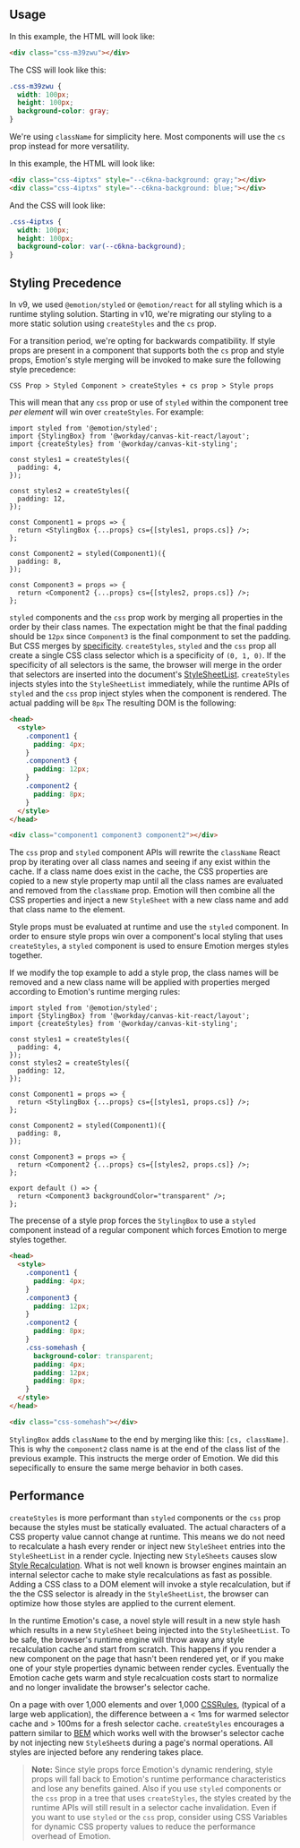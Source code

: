 

<Meta title="Features/Styling/API" />

## Usage

<SymbolDoc name="createStyles" />

<ExampleCodeBlock code={CreateStyles} />

In this example, the HTML will look like:

```html
<div class="css-m39zwu"></div>
```

The CSS will look like this:

```css
.css-m39zwu {
  width: 100px;
  height: 100px;
  background-color: gray;
}
```

We're using `className` for simplicity here. Most components will use the `cs` prop instead for more
versatility.

<SymbolDoc name="createVars" />

<ExampleCodeBlock code={CreateVars} />

In this example, the HTML will look like:

```html
<div class="css-4iptxs" style="--c6kna-background: gray;"></div>
<div class="css-4iptxs" style="--c6kna-background: blue;"></div>
```

And the CSS will look like:

```css
.css-4iptxs {
  width: 100px;
  height: 100px;
  background-color: var(--c6kna-background);
}
```

<SymbolDoc name="createModifiers" />

<ExampleCodeBlock code={CreateModifiers} />

## Styling Precedence

In v9, we used `@emotion/styled` or `@emotion/react` for all styling which is a runtime styling
solution. Starting in v10, we're migrating our styling to a more static solution using
`createStyles` and the `cs` prop.

For a transition period, we're opting for backwards compatibility. If style props are present in a
component that supports both the `cs` prop and style props, Emotion's style merging will be invoked
to make sure the following style precedence:

```
CSS Prop > Styled Component > createStyles + cs prop > Style props
```

This will mean that any `css` prop or use of `styled` within the component tree _per element_ will
win over `createStyles`. For example:

```tsx
import styled from '@emotion/styled';
import {StylingBox} from '@workday/canvas-kit-react/layout';
import {createStyles} from '@workday/canvas-kit-styling';

const styles1 = createStyles({
  padding: 4,
});

const styles2 = createStyles({
  padding: 12,
});

const Component1 = props => {
  return <StylingBox {...props} cs={[styles1, props.cs]} />;
};

const Component2 = styled(Component1)({
  padding: 8,
});

const Component3 = props => {
  return <Component2 {...props} cs={[styles2, props.cs]} />;
};
```

`styled` components and the `css` prop work by merging all properties in the order by their class
names. The expectation might be that the final padding should be `12px` since `Component3` is the
final componment to set the padding. But CSS merges by
[specificity](https://developer.mozilla.org/en-US/docs/Web/CSS/Specificity). `createStyles`,
`styled` and the `css` prop all create a single CSS class selector which is a specificity of
`(0, 1, 0)`. If the specificity of all selectors is the same, the browser will merge in the order
that selectors are inserted into the document's
[StyleSheetList](https://developer.mozilla.org/en-US/docs/Web/API/StyleSheetList). `createStyles`
injects styles into the `StyleSheetList` immediately, while the runtime APIs of `styled` and the
`css` prop inject styles when the component is rendered. The actual padding will be `8px` The
resulting DOM is the following:

```html
<head>
  <style>
    .component1 {
      padding: 4px;
    }
    .component3 {
      padding: 12px;
    }
    .component2 {
      padding: 8px;
    }
  </style>
</head>

<div class="component1 component3 component2"></div>
```

The `css` prop and `styled` component APIs will rewrite the `className` React prop by iterating over
all class names and seeing if any exist within the cache. If a class name does exist in the cache,
the CSS properties are copied to a new style property map until all the class names are evaluated
and removed from the `className` prop. Emotion will then combine all the CSS properties and inject a
new `StyleSheet` with a new class name and add that class name to the element.

Style props must be evaluated at runtime and use the `styled` component. In order to ensure style
props win over a component's local styling that uses `createStyles`, a `styled` component is used to
ensure Emotion merges styles together.

If we modify the top example to add a style prop, the class names will be removed and a new class
name will be applied with properties merged according to Emotion's runtime merging rules:

```tsx
import styled from '@emotion/styled';
import {StylingBox} from '@workday/canvas-kit-react/layout';
import {createStyles} from '@workday/canvas-kit-styling';

const styles1 = createStyles({
  padding: 4,
});
const styles2 = createStyles({
  padding: 12,
});

const Component1 = props => {
  return <StylingBox {...props} cs={[styles1, props.cs]} />;
};

const Component2 = styled(Component1)({
  padding: 8,
});

const Component3 = props => {
  return <Component2 {...props} cs={[styles2, props.cs]} />;
};

export default () => {
  return <Component3 backgroundColor="transparent" />;
};
```

The precense of a style prop forces the `StylingBox` to use a `styled` component instead of a
regular component which forces Emotion to merge styles together.

```html
<head>
  <style>
    .component1 {
      padding: 4px;
    }
    .component3 {
      padding: 12px;
    }
    .component2 {
      padding: 8px;
    }
    .css-somehash {
      background-color: transparent;
      padding: 4px;
      padding: 12px;
      padding: 8px;
    }
  </style>
</head>

<div class="css-somehash"></div>
```

`StylingBox` adds `className` to the end by merging like this: `[cs, className]`. This is why the
`component2` class name is at the end of the class list of the previous example. This instructs the
merge order of Emotion. We did this sepecifically to ensure the same merge behavior in both cases.

<ExampleCodeBlock code={StylingOverrides} />

## Performance

`createStyles` is more performant than `styled` components or the `css` prop because the styles must
be statically evaluated. The actual characters of a CSS property value cannot change at runtime.
This means we do not need to recalculate a hash every render or inject new `StyleSheet` entries into
the `StyleSheetList` in a render cycle. Injecting new `StyleSheets` causes slow
[Style Recalculation](https://web.dev/articles/reduce-the-scope-and-complexity-of-style-calculations).
What is not well known is browser engines maintain an internal selector cache to make style
recalculations as fast as possible. Adding a CSS class to a DOM element will invoke a style
recalculation, but if the the CSS selector is already in the `StyleSheetList`, the browser can
optimize how those styles are applied to the current element.

In the runtime Emotion's case, a novel style will result in a new style hash which results in a new
`StyleSheet` being injected into the `StyleSheetList`. To be safe, the browser's runtime engine will
throw away any style recalculation cache and start from scratch. This happens if you render a new
component on the page that hasn't been rendered yet, or if you make one of your style properties
dynamic between render cycles. Eventually the Emotion cache gets warm and style recalcuation costs
start to normalize and no longer invalidate the browser's selector cache.

On a page with over 1,000 elements and over 1,000
[CSSRules](https://developer.mozilla.org/en-US/docs/Web/API/CSSRule), (typical of a large web
application), the difference between a &lt; 1ms for warmed selector cache and &gt; 100ms for a fresh
selector cache. `createStyles` encourages a pattern similar to [BEM](https://getbem.com/) which
works well with the browser's selector cache by not injecting new `StyleSheet`s during a page's
normal operations. All styles are injected before any rendering takes place.

> **Note:** Since style props force Emotion's dynamic rendering, style props will fall back to
> Emotion's runtime performance characteristics and lose any benefits gained. Also if you use
> `styled` components or the `css` prop in a tree that uses `createStyles`, the styles created by
> the runtime APIs will still result in a selector cache invalidation. Even if you want to use
> `styled` or the `css` prop, consider using CSS Variables for dynamic CSS property values to reduce
> the performance overhead of Emotion.
